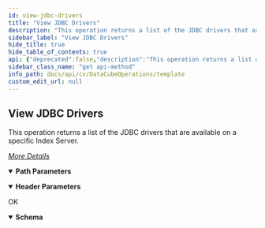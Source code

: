 ```yaml
---
id: view-jdbc-drivers
title: "View JDBC Drivers"
description: "This operation returns a list of the JDBC drivers that are available on a specific Index Server."
sidebar_label: "View JDBC Drivers"
hide_title: true
hide_table_of_contents: true
api: {"deprecated":false,"description":"This operation returns a list of the JDBC drivers that are available on a specific Index Server.\n\n[_More Details_](http://documentation.commvault.com/commvault/v11/article?p=features/data_cube/r_data_cube_api_get_jdbc_drivers.htm)\n","operationId":"View JDBC Drivers","parameters":[{"description":"","in":"header","name":"Authtoken","required":true,"schema":{"example":"{{TOKEN}}","type":"string"}},{"description":"","in":"path","name":"cloudId","required":true,"schema":{"type":"string"}}],"tags":["Data Cube Operations"],"responses":{"200":{"description":"OK","content":{"application/json":{"schema":{"type":"object","properties":{"drivers":{"type":"array","items":{"type":"string"}}},"x-examples":{"Example 1":{"drivers":["com.mysql.cj.jdbc.Driver","oracle.jdbc.OracleDriver","com.microsoft.sqlserver.jdbc.SQLServerDriver"]}}},"examples":{"View JDBC Drivers":{"value":{"drivers":["com.mysql.cj.jdbc.Driver","oracle.jdbc.OracleDriver","com.microsoft.sqlserver.jdbc.SQLServerDriver"]}}}}}}},"method":"get","path":"/dcube/GetJDBCDrivers/{cloudId}","servers":[{"url":"http://{hostname}/webconsole/api","variables":{"hostname":{"default":"localhost","description":"Webconsole"}}}],"info":{"title":"Template","contact":{},"version":"1.0","description":"Template"},"postman":{"name":"View JDBC Drivers","description":{"content":"This operation returns a list of the JDBC drivers that are available on a specific Index Server.\n\n[_More Details_](http://documentation.commvault.com/commvault/v11/article?p=features/data_cube/r_data_cube_api_get_jdbc_drivers.htm)\n","type":"text/plain"},"url":{"path":["dcube","GetJDBCDrivers",":cloudId"],"host":["{{baseUrl}}"],"query":[],"variable":[{"disabled":false,"description":{"content":"(Required) ","type":"text/plain"},"type":"any","value":"","key":"cloudId"}]},"header":[{"disabled":false,"description":{"content":"(Required) ","type":"text/plain"},"key":"Authtoken","value":""},{"key":"Accept","value":"application/json"}],"method":"GET"}}
sidebar_class_name: "get api-method"
info_path: docs/api/cv/DataCubeOperations/template
custom_edit_url: null
---
```



## View JDBC Drivers



This operation returns a list of the JDBC drivers that are available on a specific Index Server.

[_More Details_](http://documentation.commvault.com/commvault/v11/article?p=features/data_cube/r_data_cube_api_get_jdbc_drivers.htm)


<details style={{"marginBottom":"1rem"}} data-collapsed={false} open={true}><summary style={{}}><strong>Path Parameters</strong></summary><div><ul><ParamsItem className={"paramsItem"} param={{"description":"","in":"path","name":"cloudId","required":true,"schema":{"type":"string"}}}></ParamsItem></ul></div></details><details style={{"marginBottom":"1rem"}} data-collapsed={false} open={true}><summary style={{}}><strong>Header Parameters</strong></summary><div><ul><ParamsItem className={"paramsItem"} param={{"description":"","in":"header","name":"Authtoken","required":true,"schema":{"example":"{{TOKEN}}","type":"string"}}}></ParamsItem></ul></div></details><div><ApiTabs><TabItem label={"200"} value={"200"}><div>

OK

</div><div><MimeTabs schemaType={"response"}><TabItem label={"application/json"} value={"application/json"}><SchemaTabs><TabItem label={"Schema"} value={"Schema"}><details style={{}} data-collapsed={false} open={true}><summary style={{"textAlign":"left"}}><strong>Schema</strong></summary><div style={{"textAlign":"left","marginLeft":"1rem"}}></div><ul style={{"marginLeft":"1rem"}}><SchemaItem collapsible={false} name={"drivers"} required={false} deprecated={undefined} schemaDescription={undefined} schemaName={"string[]"} qualifierMessage={undefined} defaultValue={undefined}></SchemaItem></ul></details></TabItem><TabItem label={"Example (from schema)"} value={"Example (from schema)"}><ResponseSamples responseExample={"{\n  \"drivers\": [\n    \"string\"\n  ]\n}"} language={"json"}></ResponseSamples></TabItem><TabItem label={" View  J D B C  Drivers"} value={" View  J D B C  Drivers"}><ResponseSamples responseExample={"{\n  \"drivers\": [\n    \"com.mysql.cj.jdbc.Driver\",\n    \"oracle.jdbc.OracleDriver\",\n    \"com.microsoft.sqlserver.jdbc.SQLServerDriver\"\n  ]\n}"} language={"json"}></ResponseSamples></TabItem></SchemaTabs></TabItem></MimeTabs></div></TabItem></ApiTabs></div>
      